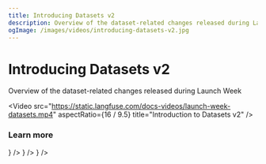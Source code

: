 ```yaml
---
title: Introducing Datasets v2
description: Overview of the dataset-related changes released during Launch Week
ogImage: /images/videos/introducing-datasets-v2.jpg
---
```


# Introducing Datasets v2

Overview of the dataset-related changes released during Launch Week

<Video
  src="https://static.langfuse.com/docs-videos/launch-week-datasets.mp4"
  aspectRatio={16 / 9.5}
  title="Introduction to Datasets v2"
/>

### Learn more


<Cards num={2}>
  <Card title="Dataset docs" href="/docs/datasets/overview" icon={<Book />} />
  <Card
    title="Changelog v2"
    href="/changelog/2024-04-25-datasets-v2"
    icon={<Book />}
  />
  <Card
    title="Example Notebook"
    href="/docs/datasets/python-cookbook"
    icon={<FileCode />}
  />
</Cards>

